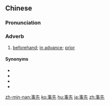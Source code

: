 ==Chinese==
{{zh-forms}}

===Pronunciation===
{{zh-pron
|m=shìxiān
|c=si6 sin1
|h=pfs=sṳ-siên
|mn=qz:sīr-sian/tw,xm,zz:sū-sian/qz:sīr-suiⁿ
|ma=Zh-shìxian.ogg
|cat=adv
}}

===Adverb===
{{zh-adv}}

# [[beforehand]]; [[in advance]]; [[prior]]

====Synonyms====
* {{zh-l|提前}}
* {{zh-l|頭裡|tr=tóuli}}
* {{zh-l|現行|tr=xiānxíng}}
* {{zh-l|預先}}

{{zh-cat|Elementary}}

[[zh-min-nan:事先]]
[[ko:事先]]
[[hu:事先]]
[[ja:事先]]
[[zh:事先]]